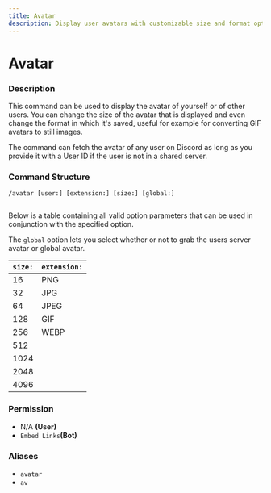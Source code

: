 ```yaml
---
title: Avatar
description: Display user avatars with customizable size and format options.
---
```


# Avatar

### Description

This command can be used to display the avatar of yourself or of other users. You can change the size of the avatar that is displayed and even change the format in which it's saved, useful for example for converting GIF avatars to still images.

The command can fetch the avatar of any user on Discord as long as you provide it with a User ID if the user is not in a shared server.

### Command Structure

```
/avatar [user:] [extension:] [size:] [global:]
```

<figure><img src="https://i.imgur.com/Ltd8hM7.png" alt=""><figcaption></figcaption></figure>

Below is a table containing all valid option parameters that can be used in conjunction with the specified option.

The `global` option lets you select whether or not to grab the users server avatar or global avatar.

| **`size:`** | **`extension:`** |
| ----------- | ---------------- |
| 16          | PNG              |
| 32          | JPG              |
| 64          | JPEG             |
| 128         | GIF              |
| 256         | WEBP             |
| 512         |                  |
| 1024        |                  |
| 2048        |                  |
| 4096        |                  |

### **Permission**

* N/A **(User)**
* `Embed Links`**(Bot)**

### Aliases

* `avatar`
* `av`
